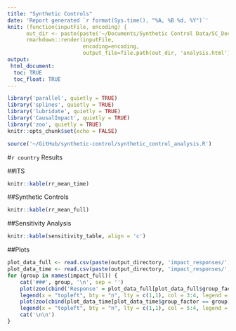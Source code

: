 ```yaml
---
title: "Synthetic Controls"
date: 'Report generated `r format(Sys.time(), "%A, %B %d, %Y")`'
knit: (function(inputFile, encoding) { 
      out_dir <- paste(paste('~/Documents/Synthetic Control Data/SC_Dec/', 'Brazil', '/', sep = ''), 'results', sep = '');
      rmarkdown::render(inputFile,
                        encoding=encoding, 
                        output_file=file.path(out_dir, 'analysis.html')) })
output:
 html_document:
  toc: TRUE
  toc_float: TRUE
---
```


```r
library('parallel', quietly = TRUE)
library('splines', quietly = TRUE)
library('lubridate', quietly = TRUE)
library('CausalImpact', quietly = TRUE)
library('zoo', quietly = TRUE)
knitr::opts_chunk$set(echo = FALSE)
```

```r
source('~/GitHub/synthetic-control/synthetic_control_analysis.R')
```

#`r country` Results

##ITS
```r
knitr::kable(rr_mean_time)
```

##Synthetic Controls
```r
knitr::kable(rr_mean_full)
```

##Sensitivity Analysis
```r
knitr::kable(sensitivity_table, align = 'c')
```

##Plots

```r
plot_data_full <- read.csv(paste(output_directory, 'impact_responses/', country, '_impact_full', '_response.csv', sep = ''), check.names = FALSE, stringsAsFactors = FALSE)
plot_data_time <- read.csv(paste(output_directory, 'impact_responses/', country, '_impact_time', '_response.csv', sep = ''), check.names = FALSE, stringsAsFactors = FALSE)
for (group in names(impact_full)) {
	cat('###', group, '\n', sep = '')
	plot(zoo(cbind('Response' = plot_data_full[plot_data_full$group_factor == group, 'point.pred'], 'Outcome' = outcome[, group]), as.Date(plot_data_full[plot_data_full$group_factor == group, 'date'])), xlab = 'Date', ylab = 'Response Values', main = paste('SC and Outcome for', group), plot.type = 'single', col = 3:4)
	legend(x = "topleft", bty = "n", lty = c(1,1), col = 3:4, legend = c('SC', 'Pneumo'))
	plot(zoo(cbind(plot_data_time[plot_data_time$group_factor == group, 'point.pred'], outcome[, group]), as.Date(plot_data_time[plot_data_time$group_factor == group, 'date'])), xlab = 'Date', ylab = 'Response Values', main = paste('ITS and Outcome for', group), plot.type = 'single', col = 5:4)
	legend(x = "topleft", bty = "n", lty = c(1,1), col = 5:4, legend = c('ITS', 'Pneumo'))
	cat('\n\n')
}
```